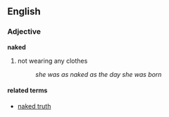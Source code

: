 ==English==
===Adjective===
'''naked'''
#not wearing any clothes
#:''she was as naked as the day she was born''

====related terms====
*[[naked truth]]